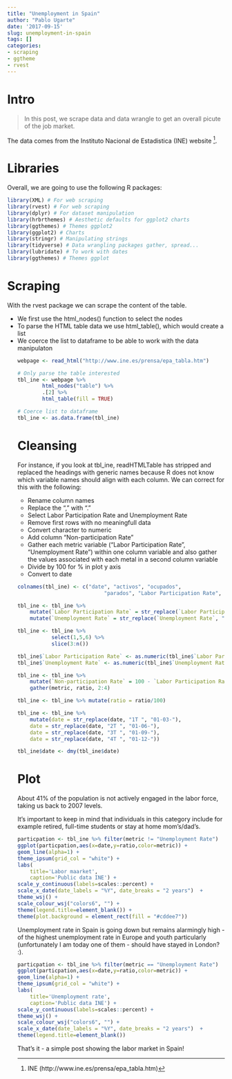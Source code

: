```yaml
---
title: "Unemployment in Spain"
author: "Pablo Ugarte"
date: '2017-09-15'
slug: unemployment-in-spain
tags: []
categories:
- scraping
- ggtheme
- rvest
---
```


# Intro

>In this post, we scrape data and data wrangle to get an overall picute of the job market.

The data comes from the Instituto Nacional de Estadistica (INE) website [^1].

# Libraries

Overall, we are going to use the following R packages:

```r
library(XML) # For web scraping
library(rvest) # For web scraping
library(dplyr) # For dataset manipulation
library(hrbrthemes) # Aesthetic defaults for ggplot2 charts
library(ggthemes) # Themes ggplot2
library(ggplot2) # Charts
library(stringr) # Manipulating strings
library(tidyverse) # Data wrangling packages gather, spread...
library(lubridate) # To work with dates
library(ggthemes) # Themes ggplot
```

# Scraping

With the rvest package we can scrape the content of the table. 

* We first use the html_nodes() function to select the <table> nodes
* To parse the HTML table data we use html_table(), which would create a list
* We coerce the list to dataframe to be able to work with the data manipulaton

```r
webpage <- read_html("http://www.ine.es/prensa/epa_tabla.htm")

# Only parse the table interested
tbl_ine <- webpage %>%
        html_nodes("table") %>%
        .[2] %>%
        html_table(fill = TRUE)

# Coerce list to dataframe
tbl_ine <- as.data.frame(tbl_ine)
```

# Cleansing

For instance, if you look at tbl_ine, readHTMLTable has stripped and replaced the headings with generic names because R does not know which variable names should align with each column. We can correct for this with the following:

* Rename column names
* Replace the "," with "."
* Select Labor Participation Rate and Unemployment Rate
* Remove first rows with no meaningfull data
* Convert character to numeric
* Add column "Non-participation Rate"
* Gather each metric variable ("Labor Participation Rate", "Unemployment Rate") within one column variable and also gather the values associated with each metal in a second column variable
* Divide by 100 for % in plot y axis
* Convert to date

```r
colnames(tbl_ine) <- c("date", "activos", "ocupados",
                            "parados", "Labor Participation Rate", "Unemployment Rate")

tbl_ine <- tbl_ine %>% 
    mutate(`Labor Participation Rate` = str_replace(`Labor Participation Rate`, ",", ".")) %>%
    mutate(`Unemployment Rate` = str_replace(`Unemployment Rate`, ",", "."))

tbl_ine <- tbl_ine %>% 
           select(1,5,6) %>% 
           slice(3:n())

tbl_ine$`Labor Participation Rate` <- as.numeric(tbl_ine$`Labor Participation Rate`) 
tbl_ine$`Unemployment Rate` <- as.numeric(tbl_ine$`Unemployment Rate`) 

tbl_ine <- tbl_ine %>% 
    mutate(`Non-participation Rate` = 100 - `Labor Participation Rate`) %>% 
    gather(metric, ratio, 2:4)

tbl_ine <- tbl_ine %>% mutate(ratio = ratio/100)

tbl_ine <- tbl_ine %>% 
    mutate(date = str_replace(date, "1T ", "01-03-"),
    date = str_replace(date, "2T ", "01-06-"),
    date = str_replace(date, "3T ", "01-09-"),
    date = str_replace(date, "4T ", "01-12-"))

tbl_ine$date <- dmy(tbl_ine$date)
```

# Plot 

About 41% of the population is not actively engaged in the labor force, taking us back to 2007 levels.

It's important to keep in mind that individuals in this category include for example retired, full-time students or stay at home mom’s/dad's.

```r
particpation <- tbl_ine %>% filter(metric != "Unemployment Rate")
ggplot(particpation,aes(x=date,y=ratio,color=metric)) +
geom_line(alpha=1) + 
theme_ipsum(grid_col = "white") + 
labs(
    title='Labor maarket',
    caption='Public data INE') +
scale_y_continuous(labels=scales::percent) +
scale_x_date(date_labels = "%Y", date_breaks = "2 years")  +
theme_wsj() + 
scale_colour_wsj("colors6", "") + 
theme(legend.title=element_blank()) +
theme(plot.background = element_rect(fill = "#cddee7")) 
```

Unemployment rate in Spain is going down but remains alarmingly high - of the highest unemployment rate in Europe and youth particularly (unfortunately I am today one of them - should have stayed in London? :).

```r
particpation <- tbl_ine %>% filter(metric == "Unemployment Rate")
ggplot(particpation,aes(x=date,y=ratio,color=metric)) +
geom_line(alpha=1) + 
theme_ipsum(grid_col = "white") +
labs(
    title='Unemployment rate',
    caption='Public data INE') +
scale_y_continuous(labels=scales::percent) +
theme_wsj() + 
scale_colour_wsj("colors6", "") +
scale_x_date(date_labels = "%Y", date_breaks = "2 years")  +
theme(legend.title=element_blank()) 
```


That's it - a simple post showing the labor market in Spain!


[^1]: INE (http://www.ine.es/prensa/epa_tabla.htm)
